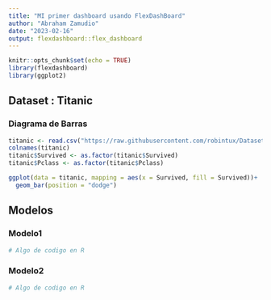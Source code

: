```yaml
---
title: "MI primer dashboard usando FlexDashBoard"
author: "Abraham Zamudio"
date: "2023-02-16"
output: flexdashboard::flex_dashboard
---
```


```r
knitr::opts_chunk$set(echo = TRUE)
library(flexdashboard)
library(ggplot2)
```

Dataset : Titanic
------------------------------------------------------------

### Diagrama de Barras
```r
titanic <- read.csv("https://raw.githubusercontent.com/robintux/Datasets4StackOverFlowQuestions/master/titanic.csv")
colnames(titanic)
titanic$Survived <- as.factor(titanic$Survived)
titanic$Pclass <- as.factor(titanic$Pclass)
```

```r
ggplot(data = titanic, mapping = aes(x = Survived, fill = Survived))+
  geom_bar(position = "dodge")
```

Modelos
------------------------------------------------------------
### Modelo1
```r
# Algo de codigo en R
```

### Modelo2
```r
# Algo de codigo en R
```












